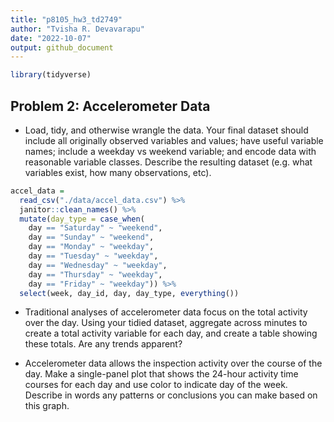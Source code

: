```yaml
---
title: "p8105_hw3_td2749"
author: "Tvisha R. Devavarapu"
date: "2022-10-07"
output: github_document
---
```


```r
library(tidyverse)
```


## Problem 2: Accelerometer Data

* Load, tidy, and otherwise wrangle the data. Your final dataset should include all originally observed variables and values; have useful variable names; include a weekday vs weekend variable; and encode data with reasonable variable classes. Describe the resulting dataset (e.g. what variables exist, how many observations, etc).

```r
accel_data = 
  read_csv("./data/accel_data.csv") %>%
  janitor::clean_names() %>%
  mutate(day_type = case_when(
    day == "Saturday" ~ "weekend",
    day == "Sunday" ~ "weekend",
    day == "Monday" ~ "weekday",
    day == "Tuesday" ~ "weekday",
    day == "Wednesday" ~ "weekday",
    day == "Thursday" ~ "weekday",
    day == "Friday" ~ "weekday")) %>% 
  select(week, day_id, day, day_type, everything())
```


* Traditional analyses of accelerometer data focus on the total activity over the day. Using your tidied dataset, aggregate across minutes to create a total activity variable for each day, and create a table showing these totals. Are any trends apparent?

* Accelerometer data allows the inspection activity over the course of the day. Make a single-panel plot that shows the 24-hour activity time courses for each day and use color to indicate day of the week. Describe in words any patterns or conclusions you can make based on this graph.
